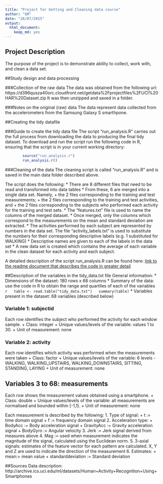```yaml
---
title: "Project for Getting and Cleaning data course"
author: "GM"
date: "26/07/2015"
output:
  html_document:
    keep_md: yes
---
```


## Project Description
The purpose of the project is to demonstrate ability to collect, work with, and clean a data set.

##Study design and data processing

###Collection of the raw data
The data was obtained from the following url:
https://d396qusza40orc.cloudfront.net/getdata%2Fprojectfiles%2FUCI%20HAR%20Dataset.zip 
It was then unzipped and saved in a folder.

###Notes on the original (raw) data 
The data represent data collected from the accelerometers from the Samsung Galaxy S smarthpone.

##Creating the tidy datafile

###Guide to create the tidy data file
The script "run_analysis.R" carries out the full process from downloading the data to producing the final tidy dataset.
To download and run the script run the following code in R, ensuring that the script is in your current working directory: 
```r
        source("run_analysis.r")
        run_analysis.r()
```

###Cleaning of the data
The cleaning script is called "run_analysis.R" and is saved in the main data folder described above.

The script does the following:
* There are 8 different files that need to be read and transformed into data tables
* From these, 6 are merged into a single data set. Namely, 
        + the 2 files corresponding to the training and test measurements; 
        + the 2 files corresponding to the training and test activities, and
        + the 2 files corresponding to the subjects who performed each activity for the training and test sets.
* The "features.txt" file is used to name the columns of the merged dataset.
* Once merged, only the columns which correspond to the measurements on the mean and standard deviation are extracted.
* The activities performed by each subject are represented by numbers in the data set. The file "activity_labels.txt" is used to substitute the numbers for their corresponding descriptive labels (e.g. 1 substituted for WALKING)
* Descriptive names are given to each of the labels in the data set
* A new data set is created which contains the average of each variable in the clean dataset for each activity and each subject.

A detailed description of the script run_analysis.R can be found here:
 [link to the readme document that describes the code in greater detail]()

##Description of the variables in the tidy_data.txt file
General information:
 * Dimensions of the dataset: 180 rows x 68 columns
 * Summary of the data: use the code in R
 to obtain the range and quartiles of each of the variables 
  ```r
  table <- read.table("tidy_data.txt")
  summary(table)
  ```
 * Variables present in the dataset: 68 variables (described below)
 
### Variable 1: subjectid
Each row identifies the subject who performed the activity for each window sample.
 + Class: integer
 + Unique values/levels of the variable: values 1 to 30.
 + Unit of measurement: none

### Variable 2: activity
Each row identifies which activity was performed when the measurements were taken
 + Class: factor
 + Unique values/levels of the variable: 6 levels - WALKING, WALKING_UPSTAIRS, WALKING_DOWNSTAIRS, SITTING, STANDING, LAYING
 + Unit of measurement: none

## Variables 3 to 68: measurements
Each row shows the measurement values obtained using a smartphone. 
 + Class: double
 + Unique values/levels of the variable: all measurements are normalised and bounded within [-1,1].
 + Unit of measurement: none

Each measurement is described by the following:
1. Type of signal:
        + t := time domain signal
        + f := frequency domain signal
2. Acceleration type:
        + BodyAcc := Body acceleration signal
        + GravityAcc := Gravity acceleration signal
        + BodyGyro := Angular velocity
3. Jerk := Jerk signal derived from measures above
4. Mag := used when measurement indicates the magnitude of the signal, calculated using the Euclidean norm.
5. 3-axial signals: estimates of the feature vector for each pattern are calculated. X, Y and Z are used to indicate the direction of the measurement
6. Estimates:
        + mean:= mean value
        + standarddeviation := Standard deviation


##Sources
Data description: http://archive.ics.uci.edu/ml/datasets/Human+Activity+Recognition+Using+Smartphones
